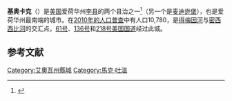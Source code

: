 {{Infobox settlement
|name                     = 基奥卡克<br>Keokuk, Iowa
|settlement_type          = [[城市|城市]]
|nickname                 =
|motto                    =

<!-- Images -->
|image_skyline            = keokuk iowa.jpg
|image_caption            = 基奥卡克大街（2009年1月摄）
|image_flag               =
|image_seal               =

<!-- Maps -->
|image_map                = Lee_County_Iowa_Incorporated_and_Unincorporated_areas_Keokuk_Highlighted.svg
|mapsize                  = 250px
|map_caption              = 基奥卡克在[[李縣_(愛阿華州)|李县]]和[[爱荷华州|爱荷华州]]的位置

<!-- Location -->
|subdivision_type         = 国家
|subdivision_name         = {{USA}}
|subdivision_type1        = 州
|subdivision_name1        = {{flag|Iowa}}
|subdivision_type2        = 县
|subdivision_name2        = [[李縣_(愛阿華州)|李县]]

<!-- Government -->
|government_footnotes     =
|government_type          =
|leader_title             =
|leader_name              =
|leader_title1            =
|leader_name1             =
|established_title        = [[市法團|建制]]
|established_date         = 1847年2月23日<ref name="CData">{{cite web|url=http://www.city-data.com/city/Keokuk-Iowa.html|title=Keokuk, Iowa|publisher=City-Data|accessdate=May 10, 2011|archive-date=2020-09-22|archive-url=https://web.archive.org/web/20200922234734/https://www.city-data.com/city/Keokuk-Iowa.html|dead-url=no}}</ref>

<!-- Area -->
|area_footnotes           = 
|area_total_sq_mi         = 10.58
|area_land_sq_mi          = 9.13
|area_water_sq_mi         = 1.45
|area_total_km2           = 27.41
|area_land_km2            = 23.65
|area_water_km2           = 3.76
|unit_pref                = Imperial

<!-- Population -->
|population_as_of         = [[2010_United_States_Census|2010]]
|population_est           = 10732
|pop_est_as_of            = 2012<ref name="2012 Pop Estimate">{{cite web|title=Population Estimates|url=http://www.census.gov/popest/data/cities/totals/2012/SUB-EST2012.html|publisher=[[United_States_Census_Bureau|United States Census Bureau]]|accessdate=2013-05-23|archive-url=https://www.webcitation.org/6HQu4Spqa?url=http://www.census.gov/popest/data/cities/totals/2012/SUB-EST2012.html|archive-date=2013-06-17|dead-url=yes}}</ref>
|population_footnotes     = <ref name ="FactFinder">{{cite web|title=American FactFinder|url=http://factfinder2.census.gov/faces/nav/jsf/pages/index.xhtml|publisher=United States Census Bureau|accessdate=2012-05-11|archive-date=2012-02-17|archive-url=https://www.webcitation.org/65WtHj6J5?url=http://factfinder2.census.gov/faces/nav/jsf/pages/index.xhtml|dead-url=no}}</ref>
|population_total         = 10780
|population_density_sq_mi = auto
|population_density_km2   = auto

<!-- General information -->
|timezone                 = [[North_American_Central_Time_Zone|Central (CST)]]
|utc_offset               = -6
|timezone_DST             = CDT
|utc_offset_DST           = -5
|elevation_footnotes      =
|elevation_m              = 174
|elevation_ft             = 571
|coordinates_display      = inline,title
|coordinates_type         = region:US_type:city
|latd = 40 |latm = 24 |lats = 9 |latNS = N
|longd = 91 |longm = 23 |longs = 40 |longEW = W

<!-- Area/postal codes & others -->
|postal_code_type         = [[ZIP_code|ZIP code]]
|postal_code              = 52632
|area_code_type           = [[North_American_Numbering_Plan|Area code]]
|area_code                = [[Area_code_319|319]]
|blank_name               = [[Federal_Information_Processing_Standard|FIPS code]]
|blank_info               = 19-40845
|blank1_name              = [[Geographic_Names_Information_System|GNIS]] feature ID
|blank1_info              = 0458054
|website                  = [http://www.cityofkeokuk.org/ City of Keokuk, Iowa]
|footnotes                =
}}
{{expand|time=2016-08-30T00:48:18+00:00}}
'''基奥卡克'''（{{lang-en|Keokuk}}）是[[美国|美国]]爱荷华州[[李縣_(愛阿華州)|李县]]的两个县治之一<ref name="GR6">{{Cite web|url=http://www.naco.org/Counties/Pages/FindACounty.aspx|title=Find a County|accessdate=2011-06-07|publisher=National Association of Counties|archive-date=2012-07-12|archive-url=https://www.webcitation.org/6962cjXgL?url=http://www.naco.org/Counties/Pages/FindACounty.aspx|dead-url=no}}</ref>（另一个是[[麦迪逊堡|麦迪逊堡]]），也是爱荷华州最南端的城市。在[[2010年美國人口普查|2010年的人口普查]]中有人口10,780，是[[得梅因河|得梅因河]]与[[密西西比河|密西西比河]]的交汇点，[[61号美国国道|61号]]、[[136号美国国道|136号]]和[[218号美国国道|218号美国国道]]经过此城。

== 参考文献 ==
{{Reflist|30em}}
[[Category:艾奧瓦州縣城|Category:艾奧瓦州縣城]]
[[Category:馬克·吐溫|Category:馬克·吐溫]]